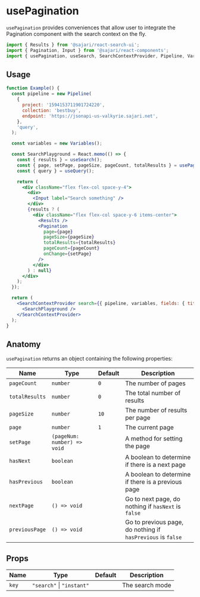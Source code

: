 
<SEO
  title="usePagination"
  description="usePagination provides conveniences that allow user to integrate the Pagination component with the search context on the fly."
/>

# usePagination

`usePagination` provides conveniences that allow user to integrate the Pagination component with the search context on the fly.

```js
import { Results } from '@sajari/react-search-ui';
import { Pagination, Input } from '@sajari/react-components';
import { usePagination, useSearch, SearchContextProvider, Pipeline, Variables } from '@sajari/react-hooks';
```

## Usage

```jsx
function Example() {
  const pipeline = new Pipeline(
    {
      project: '1594153711901724220',
      collection: 'bestbuy',
      endpoint: 'https://jsonapi-us-valkyrie.sajari.net',
    },
    'query',
  );

  const variables = new Variables();

  const SearchPlayground = React.memo(() => {
    const { results } = useSearch();
    const { page, setPage, pageSize, pageCount, totalResults } = usePagination('search');
    const { query } = useQuery();

    return (
      <div className="flex flex-col space-y-4">
        <div>
          <Input label="Search something" />
        </div>
        {results ? (
          <div className="flex flex-col space-y-6 items-center">
            <Results />
            <Pagination
              page={page}
              pageSize={pageSize}
              totalResults={totalResults}
              pageCount={pageCount}
              onChange={setPage}
            />
          </div>
        ) : null}
      </div>
    );
  });

  return (
    <SearchContextProvider search={{ pipeline, variables, fields: { title: 'name', subtitle: 'brand' } }}>
      <SearchPlayground />
    </SearchContextProvider>
  );
}
```

## Anatomy

`usePagination` returns an object containing the following properties:

| Name           | Type                        | Default | Description                                                 |
| -------------- | --------------------------- | ------- | ----------------------------------------------------------- |
| `pageCount`    | `number`                    | `0`     | The number of pages                                         |
| `totalResults` | `number`                    | `0`     | The total number of results                                 |
| `pageSize`     | `number`                    | `10`    | The number of results per page                              |
| `page`         | `number`                    | `1`     | The current page                                            |
| `setPage`      | `(pageNum: number) => void` |         | A method for setting the page                               |
| `hasNext`      | `boolean`                   |         | A boolean to determine if there is a next page              |
| `hasPrevious`  | `boolean`                   |         | A boolean to determine if there is a previous page          |
| `nextPage`     | `() => void`                |         | Go to next page, do nothing if `hasNext` is `false`         |
| `previousPage` | `() => void`                |         | Go to previous page, do nothing if `hasPrevious` is `false` |

## Props

| Name  | Type                      | Default | Description     |
| ----- | ------------------------- | ------- | --------------- |
| `key` | `"search"` \| `"instant"` |         | The search mode |
